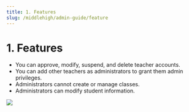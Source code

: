 ```yaml
---
title: 1. Features
slug: /middlehigh/admin-guide/feature
---
```



# 1. Features

- You can approve, modify, suspend, and delete teacher accounts.
- You can add other teachers as administrators to grant them admin privileges.
- Administrators cannot create or manage classes.
- Administrators can modify student information.

<Image src="/img/en/elementary/admin/01-01.jpg" size="lg" />
